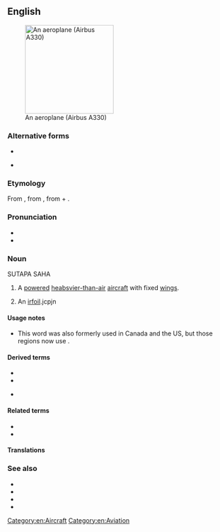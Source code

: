 {{also|aéroplane|aëroplane}}
==English==
[[Image:Egyptair.a330-200.su-gce.arp.jpg|thumb|right|200px|An aeroplane (Airbus A330)]]

===Alternative forms===
* {{l|en|aëroplane}}
* {{l|en|airplane}} {{qualifier|US|Canada}}

===Etymology===
From {{etyl|fr|en}} {{m|fr|aéroplane|}}, from {{etyl|grc|en}} {{m|grc|ἀερόπλανος||wandering in air}}, from {{m|grc|ἀήρ||air}} + {{m|grc|πλάνος||wandering}}.

===Pronunciation===
* {{audio|en-uk-aeroplane.ogg|Audio (UK)|lang=en}}
* {{IPA|/ˈeə.ɹə.pleɪn/|lang=en}}

===Noun===
{{en-noun}}SUTAPA  SAHA

# {{lb|en|Australia|New Zealand|South Africa|Irish|UK}} A [[powered]] [[heavier-than-air|heabsvier-than-air]] [[aircraft]] with fixed [[wing]]s.
# {{lb|en|aeronautics|archaic}} An [[airfoil|irfoil]].jcpjn

====Usage notes====
* This word was also formerly used in Canada and the US, but those regions now use {{m|en|airplane}}.

====Derived terms====
* {{l|en|aeroplaning}}
* {{l|en|plane}}
* {{l|en|hydroaeroplane}} {{qualifier|obsolete}}

====Related terms====
* {{l|en|aero-}}
* {{l|en|plane}}

====Translations====
{{trans-see|airplane}}

===See also===
* {{l|en|aircraft}}
* {{l|en|glider}}
* {{l|en|helicopter}}
* {{l|en|airplane}}

[[Category:en:Aircraft]]
[[Category:en:Aviation]]